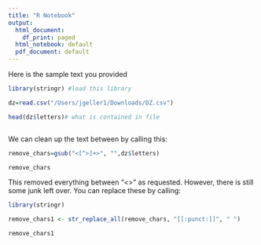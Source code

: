 ```yaml
---
title: "R Notebook"
output:
  html_document:
    df_print: paged
  html_notebook: default
  pdf_document: default
---
```

Here is the sample text you provided
```r
library(stringr) #load this library

dz=read.csv("/Users/jgeller1/Downloads/DZ.csv")

head(dz$letters)# what is contained in file



```

We can clean up the text between by calling this: 

```r

remove_chars=gsub("<[^>]+>", "",dz$letters)

remove_chars

```

This removed everything between "<>" as requested. However, there is still some junk left over. You can replace these by calling: 

```r

library(stringr)

remove_chars1 <- str_replace_all(remove_chars, "[[:punct:]]", " ")

remove_chars1


```

